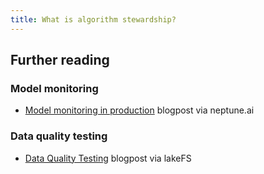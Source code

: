```yaml
---
title: What is algorithm stewardship?
---
```


## Further reading

### Model monitoring

- [Model monitoring in production](https://neptune.ai/blog/how-to-monitor-your-models-in-production-guide) blogpost via neptune.ai

### Data quality testing

- [Data Quality Testing](https://lakefs.io/blog/data-quality-testing/) blogpost via lakeFS



